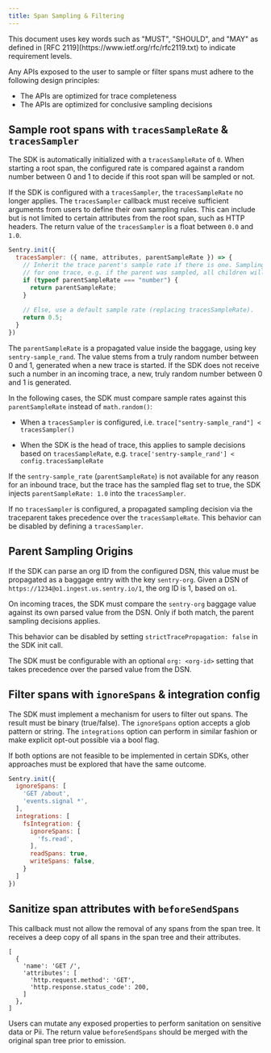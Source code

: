 ```yaml
---
title: Span Sampling & Filtering
---
```

<Alert level="info">
  This document uses key words such as "MUST", "SHOULD", and "MAY" as defined in [RFC 2119](https://www.ietf.org/rfc/rfc2119.txt) to indicate requirement levels.
</Alert>

Any APIs exposed to the user to sample or filter spans must adhere to the following design principles:

- The APIs are optimized for trace completeness
- The APIs are optimized for conclusive sampling decisions

## Sample root spans with `tracesSampleRate` & `tracesSampler`

The SDK is automatically initialized with a `tracesSampleRate` of `0`.
When starting a root span, the configured rate is compared against a random number between 0 and 1 to decide if this root span will be sampled or not.

If the SDK is configured with a `tracesSampler`, the `tracesSampleRate` no longer applies.
The `tracesSampler` callback must receive sufficient arguments from users to define their own sampling rules.
This can include but is not limited to certain attributes from the root span, such as HTTP headers.
The return value of the `tracesSampler` is a float between `0.0` and `1.0`.

```js
Sentry.init({
  tracesSampler: ({ name, attributes, parentSampleRate }) => {
    // Inherit the trace parent's sample rate if there is one. Sampling is deterministic 
    // for one trace, e.g. if the parent was sampled, all children will be sampled at the same rate.
    if (typeof parentSampleRate === "number") {
      return parentSampleRate;
    }
    
    // Else, use a default sample rate (replacing tracesSampleRate).
    return 0.5;
  }
})
```

The `parentSampleRate` is a propagated value inside the baggage, using key `sentry-sample_rand`.
The value stems from a truly random number between 0 and 1, generated when a new trace is started. If the SDK does not receive such a number in an incoming trace, a new, truly random number between 0 and 1 is generated.

In the following cases, the SDK must compare sample rates against this `parentSampleRate` instead of `math.random()`:
  
  - When a `tracesSampler` is configured, i.e. `trace["sentry-sample_rand"] < tracesSampler()`
  
  - When the SDK is the head of trace, this applies to sample decisions based on `tracesSampleRate`, e.g. `trace['sentry-sample_rand'] < config.tracesSampleRate`

If the `sentry-sample_rate` (`parentSampleRate`) is not available for any reason for an inbound trace, but the trace has the sampled flag set to true, the SDK injects `parentSampleRate: 1.0` into the `tracesSampler`.

If no `tracesSampler` is configured, a propagated sampling decision via the traceparent takes precedence over the `tracesSampleRate`. This behavior can be disabled by defining a `tracesSampler`.
 
## Parent Sampling Origins

If the SDK can parse an org ID from the configured DSN, this value must be propagated as a baggage entry with the key `sentry-org`. Given a DSN of `https://1234@o1.ingest.us.sentry.io/1`, the org ID is 1, based on `o1`.

On incoming traces, the SDK must compare the `sentry-org` baggage value against its own parsed value from the DSN. Only if both match, the parent sampling decisions applies.

This behavior can be disabled by setting `strictTracePropagation: false` in the SDK init call.

The SDK must be configurable with an optional `org: <org-id>` setting that takes precedence over the parsed value from the DSN.

## Filter spans with `ignoreSpans` & integration config

The SDK must implement a mechanism for users to filter out spans. The result must be binary (true/false).
The `ignoreSpans` option accepts a glob pattern or string.
The `integrations` option can perform in similar fashion or make explicit opt-out possible via a bool flag.

If both options are not feasible to be implemented in certain SDKs, other approaches must be explored that have the same outcome.

```js
Sentry.init({
  ignoreSpans: [
    'GET /about',
    'events.signal *',
  ],
  integrations: [
    fsIntegration: {
      ignoreSpans: [
        'fs.read',
      ],
      readSpans: true,
      writeSpans: false,
    }
  ]
})
```

## Sanitize span attributes with `beforeSendSpans`

This callback must not allow the removal of any spans from the span tree.
It receives a deep copy of all spans in the span tree and their attributes.

```
[
  {
    'name': 'GET /',
    'attributes': [
      'http.request.method': 'GET',
      'http.response.status_code': 200,
    ]
  },
]
```

Users can mutate any exposed properties to perform sanitation on sensitive data or Pii.
The return value `beforeSendSpans` should be merged with the original span tree prior to emission.
